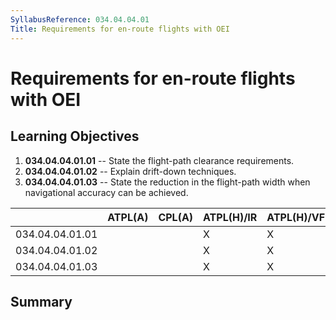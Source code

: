 ```yaml
---
SyllabusReference: 034.04.04.01
Title: Requirements for en-route flights with OEI
---
```


# Requirements for en-route flights with OEI

## Learning Objectives

1.  **034.04.04.01.01** -- State the flight-path clearance requirements.
2.  **034.04.04.01.02** -- Explain drift-down techniques.
3.  **034.04.04.01.03** -- State the reduction in the flight-path width when
    navigational accuracy can be achieved.

|                 | ATPL(A) | CPL(A) | ATPL(H)/IR | ATPL(H)/VFR | CPL(H) | IR  | CBIR(A) |
| --------------- | ------- | ------ | ---------- | ----------- | ------ | --- | ------- |
| 034.04.04.01.01 |         |        | X          | X           |        |     |         |
| 034.04.04.01.02 |         |        | X          | X           |        |     |         |
| 034.04.04.01.03 |         |        | X          | X           |        |     |         |

## Summary
